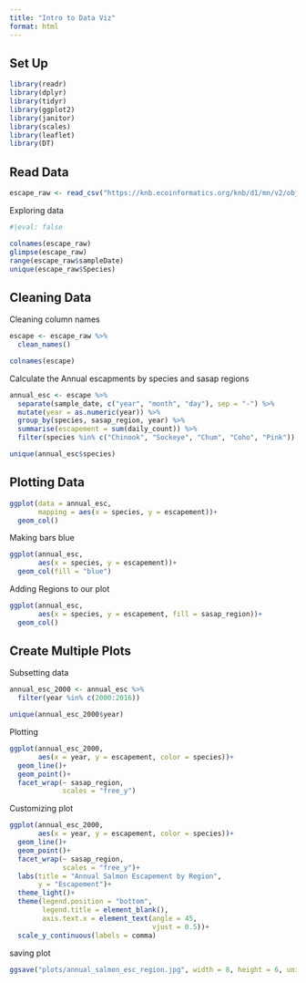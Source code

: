 ```yaml
---
title: "Intro to Data Viz"
format: html
---
```


## Set Up
```r
library(readr)
library(dplyr)
library(tidyr)
library(ggplot2)
library(janitor)
library(scales)
library(leaflet)
library(DT)
```

## Read Data
```r
escape_raw <- read_csv("https://knb.ecoinformatics.org/knb/d1/mn/v2/object/urn%3Auuid%3Af119a05b-bbe7-4aea-93c6-85434dcb1c5e")
```

Exploring data
```r
#|eval: false 

colnames(escape_raw)
glimpse(escape_raw)
range(escape_raw$sampleDate)
unique(escape_raw$Species)

```

## Cleaning Data

Cleaning column names

```r
escape <- escape_raw %>% 
  clean_names()

colnames(escape)
```


Calculate the Annual escapments by species and sasap regions

```r
annual_esc <- escape %>% 
  separate(sample_date, c("year", "month", "day"), sep = "-") %>% 
  mutate(year = as.numeric(year)) %>% 
  group_by(species, sasap_region, year) %>% 
  summarise(escapement = sum(daily_count)) %>% 
  filter(species %in% c("Chinook", "Sockeye", "Chum", "Coho", "Pink"))

unique(annual_esc$species)
```


## Plotting Data
```r
ggplot(data = annual_esc,
       mapping = aes(x = species, y = escapement))+
  geom_col()
```


Making bars blue
```r
ggplot(annual_esc,
       aes(x = species, y = escapement))+
  geom_col(fill = "blue")

```


Adding Regions to our plot

```r
ggplot(annual_esc,
       aes(x = species, y = escapement, fill = sasap_region))+
  geom_col()
```



## Create Multiple Plots
Subsetting data
```r
annual_esc_2000 <- annual_esc %>% 
  filter(year %in% c(2000:2016))

unique(annual_esc_2000$year)
```

Plotting

```r
ggplot(annual_esc_2000,
       aes(x = year, y = escapement, color = species))+
  geom_line()+
  geom_point()+
  facet_wrap(~ sasap_region,
             scales = "free_y")
```


Customizing plot

```r
ggplot(annual_esc_2000,
       aes(x = year, y = escapement, color = species))+
  geom_line()+
  geom_point()+
  facet_wrap(~ sasap_region,
             scales = "free_y")+
  labs(title = "Annual Salmon Escapement by Region",
       y = "Escapement")+
  theme_light()+
  theme(legend.position = "bottom",
        legend.title = element_blank(),
        axis.text.x = element_text(angle = 45,
                                   vjust = 0.5))+
  scale_y_continuous(labels = comma)
```



saving plot
```r
ggsave("plots/annual_salmon_esc_region.jpg", width = 8, height = 6, units = "in")
```





